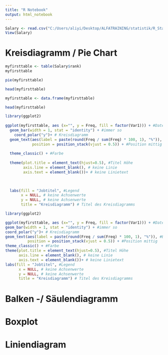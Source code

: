 ```yaml
---
title: "R Notebook"
output: html_notebook
---
```

```r
Salary <- read.csv("C:/Users/aliyi/Desktop/ALFATRAINING/statistik/R_Statistik/Salary.csv", sep=";")
View(Salary)
```

# Kreisdiagramm / Pie Chart

```r
myfirsttable <- table(Salary$rank)
myfirsttable
```

```r
pie(myfirsttable)
```
```r
head(myfirsttable)
```
```r
myfirsttable <- data.frame(myfirsttable)

head(myfirsttable)
```
```r
library(ggplot2)
 
ggplot(myfirsttable, aes (x="", y = Freq, fill = factor(Var1))) + #Daten  einlesen
  geom_bar(width = 1, stat = "identity") + #immer so 
    coord_polar("y")+ # Kreisdiagramm
  geom_text(aes(label = paste(round(Freq / sum(Freq) * 100, 1), "%")), #Berechnung der Prozente
            position = position_stack(vjust = 0.5)) + #Position mittig
  
  theme_classic() + #Farbe
  
  theme(plot.title = element_text(hjust=0.5), #Titel Höhe
        axis.line = element_blank(), # keine Linie
        axis.text = element_blank())+ # keine Linietext

  
  
  labs(fill = "Jobtitel", #Legend 
       x = NULL, # keine Achsenwerte 
       y = NULL, # keine Achsenwerte 
       title = "Kreisdiagramm") # Titel des Kreisdiagramms
```

```r

library(ggplot2)

ggplot(myfirsttable, aes (x="", y = Freq, fill = factor(Var1))) + #Daten einlesen
geom_bar(width = 1, stat = "identity") + #immer so 
coord_polar("y")+ # Kreisdiagramm
geom_text(aes(label = paste(round(Freq / sum(Freq) * 100, 1), "%")), #Berechnung der Prozente
          position = position_stack(vjust = 0.5)) + #Position mittig
theme_classic() + #Farbe
theme(plot.title = element_text(hjust=0.5), #Titel Höhe
      axis.line = element_blank(), # keine Linie
      axis.text = element_blank())+ # keine Linietext
labs(fill = "Jobtitel", #Legend 
      x = NULL, # keine Achsenwerte 
      y = NULL, # keine Achsenwerte 
      title = "Kreisdiagramm") # Titel des Kreisdiagramms

```

# Balken -/ Säulendiagramm

# Boxplot

# Liniendiagram
